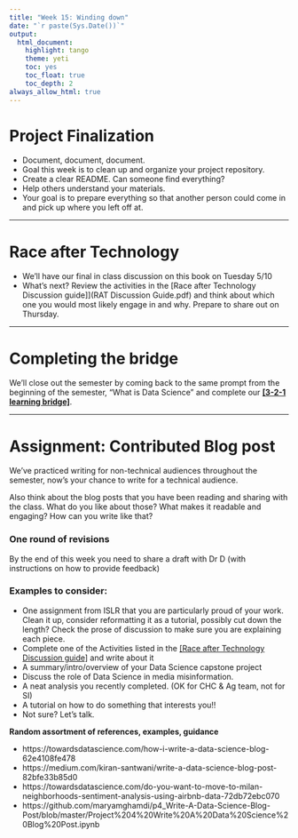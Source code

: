 ```yaml
---
title: "Week 15: Winding down"
date: "`r paste(Sys.Date())`"
output:   
  html_document: 
    highlight: tango
    theme: yeti
    toc: yes
    toc_float: true
    toc_depth: 2
always_allow_html: true
---
```


# Project Finalization

* Document, document, document. 
* Goal this week is to clean up and organize your project repository. 
* Create a clear README. Can someone find everything? 
* Help others understand your materials. 
* Your goal is to prepare everything so that another person could come in and pick up where you left off at. 

----

# Race after Technology

* We'll have our final in class discussion on this book on Tuesday 5/10
* What's next? Review the activities in the [Race after Technology Discussion guide]](RAT Discussion Guide.pdf) and think about which one you would most likely engage in and why. Prepare to share out on Thursday. 

---

# Completing the bridge

We'll close out the semester by coming back to the same prompt from the beginning of the semester, "What is Data Science" and complete our **[[3-2-1 learning bridge]](https://norcalbiostat.github.io/MATH315/lecture/321_Bridge.html)**.

---

# Assignment: Contributed Blog post

We've practiced writing for non-technical audiences throughout the semester, now's your chance to write for a technical audience. 

Also think about the blog posts that you have been reading and sharing with the class. What do you like about those? What makes it readable and engaging? How can you write like that? 

### One round of revisions

By the end of this week you need to share a draft with Dr D (with instructions on how to provide feedback)

### Examples to consider: 

* One assignment from ISLR that you are particularly proud of your work. Clean it up, consider reformatting it as a tutorial, possibly cut down the length? Check the prose of discussion to make sure you are explaining each piece. 
* Complete one of the Activities listed in the [[Race after Technology Discussion guide]](RAT Discussion Guide.pdf) and write about it
* A summary/intro/overview of your Data Science capstone project
* Discuss the role of Data Science in media misinformation. 
* A neat analysis you recently completed. (OK for CHC & Ag team, not for SI)
* A tutorial on how to do something that interests you!!
* Not sure? Let's talk. 

**Random assortment of references, examples, guidance**

* https://towardsdatascience.com/how-i-write-a-data-science-blog-62e4108fe478
* https://medium.com/kiran-santwani/write-a-data-science-blog-post-82bfe33b85d0
* https://towardsdatascience.com/do-you-want-to-move-to-milan-neighborhoods-sentiment-analysis-using-airbnb-data-72db72ebc070
* https://github.com/maryamghamdi/p4_Write-A-Data-Science-Blog-Post/blob/master/Project%204%20Write%20A%20Data%20Science%20Blog%20Post.ipynb

